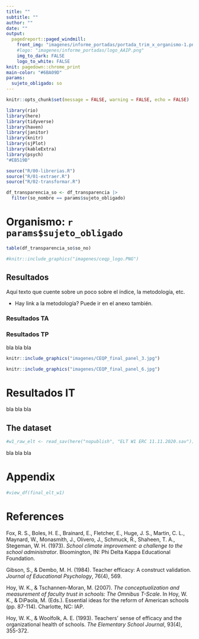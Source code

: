 ```yaml
---
title: ""
subtitle: ""
author: ""
date: ""
output: 
  pagedreport::paged_windmill:
    front_img: "imagenes/informe_portadas/portada_trim_x_organismo-1.png"
    #logo: "imagenes/informe_portadas/logo_AAIP.png"
    img_to_dark: FALSE
    logo_to_white: FALSE
knit: pagedown::chrome_print
main-color: "#6BA09D"
params:
  sujeto_obligado: so
---
```


```r
knitr::opts_chunk$set(message = FALSE, warning = FALSE, echo = FALSE)

library(rio)
library(here)
library(tidyverse)
library(haven)
library(janitor)
library(knitr)
library(sjPlot)
library(kableExtra)
library(psych)
"#EB519B"
```

```r
source("R/00-librerias.R")
source("R/01-extraer.R")
source("R/02-transformar.R")
```

```r
df_transparencia_so <- df_transparencia |> 
  filter(so_nombre == params$sujeto_obligado)
```


# Organismo: `r params$sujeto_obligado`   {-}

```r
table(df_transparencia_so$so_no)
```


```r
#knitr::include_graphics("imagenes/ceqp_logo.PNG")
```

## Resultados

Aquí texto que cuente sobre un poco sobre el índice, la metodología, etc. 

- Hay link a la metodología? Puede ir en el anexo también.


### Resultados TA {-}




\pagebreak

### Resultados TP {-}

bla bla bla

```r
knitr::include_graphics("imagenes/CEQP_final_panel_3.jpg")
```


```r
knitr::include_graphics("imagenes/CEQP_final_panel_6.jpg")
```

# Resultados IT {-}

bla bla bla

## The dataset {-}

```r

#w1_raw_elt <- read_sav(here("nopublish", "ELT W1 ERC 11.11.2020.sav"))
```

bla bla bla


# Appendix  {-}

```r

#view_df(final_elt_w1)
```

# References {-}

  Fox, R. S., Boles, H. E., Brainard, E., Fletcher, E., Huge, J. S., Martin, C. L., Maynard, W., Monasmith, J., Olivero, J., Schmuck, R., Shaheen, T. A., Stegeman, W. H. (1973). *School climate improvement: a challenge to the school administrator*. Bloomington, IN: Phi Delta Kappa Educational Foundation.

  Gibson, S., & Dembo, M. H. (1984). Teacher efficacy: A construct validation. *Journal of Educational Psychology*, 76(4), 569.

  Hoy, W. K., & Tschannen-Moran, M. (2007). *The conceptualization and measurement of faculty trust in schools: The Omnibus T-Scale*. In Hoy, W. K., & DiPaola, M. (Eds.). Essential ideas for the reform of American schools (pp. 87-114). Charlotte, NC: IAP.

  Hoy, W. K., & Woolfolk, A. E. (1993). Teachers' sense of efficacy and the organizational health of schools. *The Elementary School Journal*, 93(4), 355-372.
